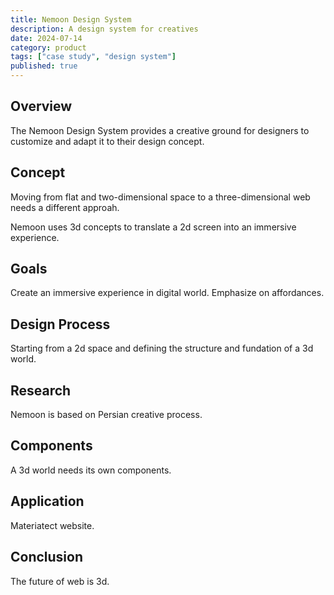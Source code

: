 ```yaml
---
title: Nemoon Design System
description: A design system for creatives
date: 2024-07-14
category: product
tags: ["case study", "design system"]
published: true
---
```


## Overview

The Nemoon Design System provides a creative ground for designers 
to customize and adapt it to their design concept.


## Concept

Moving from flat and two-dimensional space to a three-dimensional web 
needs a different approah.

Nemoon uses 3d concepts to translate a 2d screen into an immersive experience.


## Goals

Create an immersive experience in digital world.
Emphasize on affordances.


## Design Process

Starting from a 2d space and defining the structure and fundation of a 3d world.


## Research

Nemoon is based on Persian creative process.


## Components

A 3d world needs its own components.

<MDXFigure variant="full" imgFull="/images/works/nemoon_components-1.png"/>

<MDXFigure variant="square" imgLeft="/images/works/image-left.png" imgRight="/images/works/image-right.png"/>

## Application

Materiatect website.

## Conclusion

The future of web is 3d.